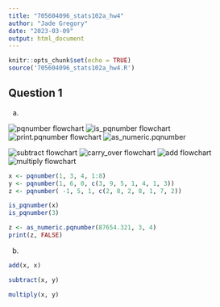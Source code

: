 ```yaml
---
title: "705604096_stats102a_hw4"
author: "Jade Gregory"
date: "2023-03-09"
output: html_document
---
```


```r
knitr::opts_chunk$set(echo = TRUE)
source('705604096_stats102a_hw4.R')
```

## Question 1

a)

![pqnumber flowchart](/Users/jadegregory/Desktop/pqnumber.jpeg)
![is_pqnumber flowchart](/Users/jadegregory/Desktop/is_pqnumber.jpeg)
![print.pqnumber flowchart](/Users/jadegregory/Desktop/print.pqnumber.jpeg.jpg)
![as_numeric.pqnumber](/Users/jadegregory/Desktop/as_numeric.pqnumber.jpeg.jpg)

![subtract flowchart](/Users/jadegregory/Desktop/subtract.jpeg)
![carry_over flowchart](/Users/jadegregory/Desktop/carry_over.jpeg)
![add flowchart](/Users/jadegregory/Desktop/addflowchart.jpeg)
![multiply flowchart](/Users/jadegregory/Desktop/multiplyflowchart.jpeg)
```r
x <- pqnumber(1, 3, 4, 1:8)
y <- pqnumber(1, 6, 0, c(3, 9, 5, 1, 4, 1, 3))
z <- pqnumber( -1, 5, 1, c(2, 8, 2, 8, 1, 7, 2))
```


```r
is_pqnumber(x)
is_pqnumber(3)
```

```r
z <- as_numeric.pqnumber(87654.321, 3, 4)
print(z, FALSE)
```
b)
```r
add(x, x)
```

```r
subtract(x, y)
```

```r
multiply(x, y)
```

